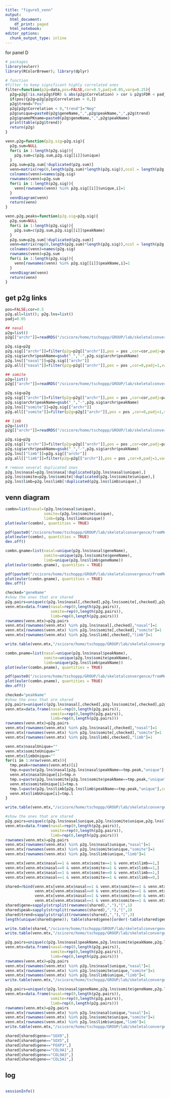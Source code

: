 ```yaml
---
title: "figure5_venn"
output: 
  html_document:
    df_print: paged
  html_notebook:
editor_options:
  chunk_output_type: inline
---
```


for panel D

```r
# packages
library(eulerr)
library(RColorBrewer); library(dplyr)
```

```r
# function
#filter to keep significant highly correlated ones
filter=function(p2g=data,pos=FALSE,cor=0.5,padj=0.05,varq=0.25){
  p2g=p2g[!is.na(p2g$FDR) & abs(p2g$Correlation) > cor & p2g$FDR < padj & (p2g$VarQRNA > varq & p2g$VarQATAC > varq),]
  if(pos){p2g=p2g[p2g$Correlation > 0,]}
  p2g$trend="Pos"
  p2g[p2g$Correlation < 0,"trend"]="Neg"
  p2g$unique=paste0(p2g$geneName,",",p2g$peakName,",",p2g$trend)
  p2g$gnamePKname=paste0(p2g$geneName,",",p2g$peakName)
  print(table(p2g$trend))
  return(p2g)
}

venn.p2g=function(p2g.sig=p2g.sig){
  p2g.sum=NULL
  for(i in 1:length(p2g.sig)){
    p2g.sum=c(p2g.sum,p2g.sig[[i]]$unique)
  }
  p2g.sum=p2g.sum[!duplicated(p2g.sum)]
  venn=matrix(rep(0,length(p2g.sum)*length(p2g.sig)),ncol = length(p2g.sig))
  colnames(venn)=names(p2g.sig)
  rownames(venn)=p2g.sum
  for(i in 1:length(p2g.sig)){
    venn[rownames(venn) %in% p2g.sig[[i]]$unique,i]=1
  }
  vennDiagram(venn)
  return(venn)
}

venn.p2g.peaks=function(p2g.sig=p2g.sig){
  p2g.sum=NULL
  for(i in 1:length(p2g.sig)){
    p2g.sum=c(p2g.sum,p2g.sig[[i]]$peakName)
  }
  p2g.sum=p2g.sum[!duplicated(p2g.sum)]
  venn=matrix(rep(0,length(p2g.sum)*length(p2g.sig)),ncol = length(p2g.sig))
  colnames(venn)=names(p2g.sig)
  rownames(venn)=p2g.sum
  for(i in 1:length(p2g.sig)){
    venn[rownames(venn) %in% p2g.sig[[i]]$peakName,i]=1
  }
  vennDiagram(venn)
  return(venn)
}
```

## get p2g links

```r
pos=FALSE;cor=0.5 
p2g.all=list(); p2g.lns=list()
padj=0.05

## nasal
p2g=list()
p2g[["archr"]]=readRDS("/scicore/home/tschoppp/GROUP/lab/skeletalconvergence/fromMenghan/scATAC/peak2gene/nasal_mesenchyme_p2glinks_ArchR.rds")[["full"]]

p2g.sig=p2g
p2g.sig[["archr"]]=filter(p2g=p2g[["archr"]],pos = pos ,cor=cor,padj=padj,varq=0.25);dim(p2g.sig[["archr"]])
p2g.sig$archr$peakName=gsub("_","-",p2g.sig$archr$peakName)
p2g.lns[["nasal"]]=p2g.sig[["archr"]]
p2g.all[["nasal"]]=filter(p2g=p2g[["archr"]],pos = pos ,cor=0,padj=1,varq=0.25)

## somite
p2g=list()
p2g[["archr"]]=readRDS("/scicore/home/tschoppp/GROUP/lab/skeletalconvergence/fromMenghan/scATAC/peak2gene/somite_mesenchyme_p2glinks_ArchR.rds")[["full"]]

p2g.sig=p2g
p2g.sig[["archr"]]=filter(p2g=p2g[["archr"]],pos = pos ,cor=cor,padj=padj,varq=0.25);dim(p2g.sig[["archr"]])
p2g.sig$archr$peakName=gsub("_","-",p2g.sig$archr$peakName)
p2g.lns[["somite"]]=p2g.sig[["archr"]]
p2g.all[["somite"]]=filter(p2g=p2g[["archr"]],pos = pos ,cor=0,padj=1,varq=0.25)

## limb
p2g=list()
p2g[["archr"]]=readRDS("/scicore/home/tschoppp/GROUP/lab/skeletalconvergence/fromMenghan/scATAC/peak2gene/limb_mesenchyme_p2glinks_ArchR.rds")[["full"]]

p2g.sig=p2g
p2g.sig[["archr"]]=filter(p2g=p2g[["archr"]],pos = pos ,cor=cor,padj=padj,varq=0.25);dim(p2g.sig[["archr"]])
p2g.sig$archr$peakName=gsub("_","-",p2g.sig$archr$peakName)
p2g.lns[["limb"]]=p2g.sig[["archr"]]
p2g.all[["limb"]]=filter(p2g=p2g[["archr"]],pos = pos ,cor=0,padj=1,varq=0.25)

# remove several duplicated ones
p2g.lns$nasal=p2g.lns$nasa[!duplicated(p2g.lns$nasal$unique),]
p2g.lns$somite=p2g.lns$somite[!duplicated(p2g.lns$somite$unique),]
p2g.lns$limb=p2g.lns$limb[!duplicated(p2g.lns$limb$unique),]

```

## venn diagram

```r
combn=list(nasal=(p2g.lns$nasal$unique),
                 somite=(p2g.lns$somite$unique),
                 limb=(p2g.lns$limb$unique))
plot(euler(combn), quantities = TRUE)

pdf(paste0("/scicore/home/tschoppp/GROUP/lab/skeletalconvergence/fromMenghan/figure_drafts/fig5/p2g_venn_absCutoff0.5.pdf"),width = 6,height = 5)
plot(euler(combn), quantities = TRUE)
dev.off()

```

```r
combn.gname=list(nasal=unique(p2g.lns$nasal$geneName),
                 somite=unique(p2g.lns$somite$geneName),
                 limb=unique(p2g.lns$limb$geneName))
plot(euler(combn.gname), quantities = TRUE)

pdf(paste0("/scicore/home/tschoppp/GROUP/lab/skeletalconvergence/fromMenghan/figure_drafts/fig5/p2g_venn_absCutoff0.5_gname.pdf"),width = 6,height = 5)
plot(euler(combn.gname), quantities = TRUE)
dev.off()

```

```r
checked="geneName"
#show the ones that are shared
p2g.pairs=unique(c(p2g.lns$nasal[,checked],p2g.lns$somite[,checked],p2g.lns$limb[,checked]))
venn.mtx=data.frame(nasal=rep(0,length(p2g.pairs)),
                    somite=rep(0,length(p2g.pairs)),
                    limb=rep(0,length(p2g.pairs)))
rownames(venn.mtx)=p2g.pairs
venn.mtx[rownames(venn.mtx) %in% p2g.lns$nasal[,checked],"nasal"]=1
venn.mtx[rownames(venn.mtx) %in% p2g.lns$somite[,checked],"somite"]=1
venn.mtx[rownames(venn.mtx) %in% p2g.lns$limb[,checked],"limb"]=1

write.table(venn.mtx,"/scicore/home/tschoppp/GROUP/lab/skeletalconvergence/fromMenghan/figure_drafts/fig5/p2g_venn_absCutoff0.5_mtxGeneName.txt",sep = "\t",quote = F)

```

```r
combn.pname=list(nasal=unique(p2g.lns$nasal$peakName),
                 somite=unique(p2g.lns$somite$peakName),
                 limb=unique(p2g.lns$limb$peakName))
plot(euler(combn.pname), quantities = TRUE)

pdf(paste0("/scicore/home/tschoppp/GROUP/lab/skeletalconvergence/fromMenghan/figure_drafts/fig5/p2g_venn_absCutoff0.5_pname.pdf"),width = 6,height = 5)
plot(euler(combn.pname), quantities = TRUE)
dev.off()

```

```r
checked="peakName"
#show the ones that are shared
p2g.pairs=unique(c(p2g.lns$nasal[,checked],p2g.lns$somite[,checked],p2g.lns$limb[,checked]))
venn.mtx=data.frame(nasal=rep(0,length(p2g.pairs)),
                    somite=rep(0,length(p2g.pairs)),
                    limb=rep(0,length(p2g.pairs)))
rownames(venn.mtx)=p2g.pairs
venn.mtx[rownames(venn.mtx) %in% p2g.lns$nasal[,checked],"nasal"]=1
venn.mtx[rownames(venn.mtx) %in% p2g.lns$somite[,checked],"somite"]=1
venn.mtx[rownames(venn.mtx) %in% p2g.lns$limb[,checked],"limb"]=1

venn.mtx$nasalUnique=""
venn.mtx$somiteUnique=""
venn.mtx$limbUnique=""
for(i in 1:nrow(venn.mtx)){
  tmp.peak=rownames(venn.mtx)[i]
  tmp.n=paste(p2g.lns$nasal[p2g.lns$nasal$peakName==tmp.peak,"unique"],collapse = ";")
  venn.mtx$nasalUnique[i]=tmp.n
  tmp.s=paste(p2g.lns$somite[p2g.lns$somite$peakName==tmp.peak,"unique"],collapse = ";")
  venn.mtx$somiteUnique[i]=tmp.s
  tmp.l=paste(p2g.lns$limb[p2g.lns$limb$peakName==tmp.peak,"unique"],collapse = ";")
  venn.mtx$limbUnique[i]=tmp.l
}

write.table(venn.mtx,"/scicore/home/tschoppp/GROUP/lab/skeletalconvergence/fromMenghan/figure_drafts/fig5/p2g_venn_absCutoff0.5_mtxPeakName.txt",sep = "\t",quote = F)

```

```r
#show the ones that are shared
p2g.pairs=unique(c(p2g.lns$nasal$unique,p2g.lns$somite$unique,p2g.lns$limb$unique))
venn.mtx=data.frame(nasal=rep(0,length(p2g.pairs)),
                    somite=rep(0,length(p2g.pairs)),
                    limb=rep(0,length(p2g.pairs)))
rownames(venn.mtx)=p2g.pairs
venn.mtx[rownames(venn.mtx) %in% p2g.lns$nasal$unique,"nasal"]=1
venn.mtx[rownames(venn.mtx) %in% p2g.lns$somite$unique,"somite"]=1
venn.mtx[rownames(venn.mtx) %in% p2g.lns$limb$unique,"limb"]=1

venn.mtx[venn.mtx$nasal==1 & venn.mtx$somite==1 & venn.mtx$limb==1,]
venn.mtx[venn.mtx$nasal==0 & venn.mtx$somite==1 & venn.mtx$limb==1,]
venn.mtx[venn.mtx$nasal==1 & venn.mtx$somite==0 & venn.mtx$limb==1,]
venn.mtx[venn.mtx$nasal==1 & venn.mtx$somite==1 & venn.mtx$limb==0,]

shared=rbind(venn.mtx[venn.mtx$nasal==1 & venn.mtx$somite==1 & venn.mtx$limb==1,],
             venn.mtx[venn.mtx$nasal==0 & venn.mtx$somite==1 & venn.mtx$limb==1,],
             venn.mtx[venn.mtx$nasal==1 & venn.mtx$somite==0 & venn.mtx$limb==1,],
             venn.mtx[venn.mtx$nasal==1 & venn.mtx$somite==1 & venn.mtx$limb==0,])
shared$gene=sapply(strsplit(rownames(shared),","),"[",1)
shared$peak=sapply(strsplit(rownames(shared),","),"[",2)
shared$trend=sapply(strsplit(rownames(shared),","),"[",3)
length(unique(shared$gene)); table(shared$gene)[order(-table(shared$gene))][1:50]

write.table(shared,"/scicore/home/tschoppp/GROUP/lab/skeletalconvergence/fromMenghan/figure_drafts/fig5/p2g_venn_absCutoff0.5_sharedUnique.txt",sep = "\t",quote = F)
write.table(venn.mtx,"/scicore/home/tschoppp/GROUP/lab/skeletalconvergence/fromMenghan/figure_drafts/fig5/p2g_venn_absCutoff0.5_mtxUnique.txt",sep = "\t",quote = F)

```

```r
p2g.pairs=unique(c(p2g.lns$nasal$peakName,p2g.lns$somite$peakName,p2g.lns$limb$peakName))
venn.mtx=data.frame(nasal=rep(0,length(p2g.pairs)),
                    somite=rep(0,length(p2g.pairs)),
                    limb=rep(0,length(p2g.pairs)))
rownames(venn.mtx)=p2g.pairs
venn.mtx[rownames(venn.mtx) %in% p2g.lns$nasal$unique,"nasal"]=1
venn.mtx[rownames(venn.mtx) %in% p2g.lns$somite$unique,"somite"]=1
venn.mtx[rownames(venn.mtx) %in% p2g.lns$limb$unique,"limb"]=1
write.table(venn.mtx,"/scicore/home/tschoppp/GROUP/lab/skeletalconvergence/fromMenghan/figure_drafts/fig5/p2g_venn_absCutoff0.5_peakName.txt",sep = "\t",quote = F)

p2g.pairs=unique(c(p2g.lns$nasal$geneName,p2g.lns$somite$geneName,p2g.lns$limb$geneName))
venn.mtx=data.frame(nasal=rep(0,length(p2g.pairs)),
                    somite=rep(0,length(p2g.pairs)),
                    limb=rep(0,length(p2g.pairs)))
rownames(venn.mtx)=p2g.pairs
venn.mtx[rownames(venn.mtx) %in% p2g.lns$nasal$unique,"nasal"]=1
venn.mtx[rownames(venn.mtx) %in% p2g.lns$somite$unique,"somite"]=1
venn.mtx[rownames(venn.mtx) %in% p2g.lns$limb$unique,"limb"]=1
write.table(venn.mtx,"/scicore/home/tschoppp/GROUP/lab/skeletalconvergence/fromMenghan/figure_drafts/fig5/p2g_venn_absCutoff0.5_geneName.txt",sep = "\t",quote = F)

```

```r
shared[shared$gene=="SOX9",]
shared[shared$gene=="SOX5",]
shared[shared$gene=="FOXP3",]
shared[shared$gene=="COL9A1",]
shared[shared$gene=="COL9A3",]
shared[shared$gene=="COL5A1",]

```

## log

```r

```

```r
sessionInfo()
```

